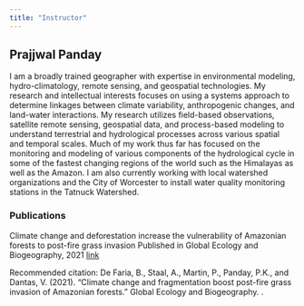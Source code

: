 ```yaml
---
title: "Instructor"
---
```


## Prajjwal Panday

I am a broadly trained geographer with expertise in environmental modeling, hydro-climatology, remote sensing, and geospatial technologies. My research and intellectual interests focuses on using a systems approach to determine linkages between climate variability, anthropogenic changes, and land-water interactions. My research utilizes field-based observations, satellite remote sensing, geospatial data, and process-based modeling to understand terrestrial and hydrological processes across various spatial and temporal scales. Much of my work thus far has focused on the monitoring and modeling of various components of the hydrological cycle in some of the fastest changing regions of the world such as the Himalayas as well as the Amazon. I am also currently working with local watershed organizations and the City of Worcester to install water quality monitoring stations in the Tatnuck Watershed.

### Publications

Climate change and deforestation increase the vulnerability of Amazonian forests to post-fire grass invasion
Published in Global Ecology and Biogeography, 2021 [link](https://onlinelibrary.wiley.com/doi/10.1111/geb.13388)

Recommended citation: De Faria, B., Staal, A., Martin, P., Panday, P.K., and Dantas, V. (2021). "Climate change and fragmentation boost post-fire grass invasion of Amazonian forests." Global Ecology and Biogeography. .

